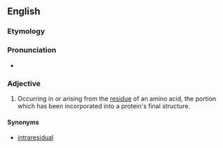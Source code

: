 ==English==

===Etymology===

{{prefix|intra|residue}}

===Pronunciation===

* {{a|US}} {{IPA|ɪntɹəˈɹɛzɪdu}}

===Adjective===
{{en-adj|-}}

# {{biochemistry|spectroscopy}} Occurring in or arising from the [[residue]] of an amino acid, the portion which has been incorporated into a protein's final structure.

====Synonyms====
* [[intraresidual]]